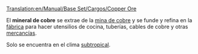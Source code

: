 [[Translation:en/Manual/Base Set/Cargos/Copper Ore]]

{{es/Carga| carga  = Mineral de cobre
| imagen = Copperoremine.png
| producida =[[es/Manual/Base Set/Industries/Mina de cobre|Mina de cobre]]
| aceptada  =[[es/Manual/Base Set/Industries/Fábrica|Fábrica]]
}}
El '''mineral de cobre''' se extrae de la [[es/Manual/Base Set/Industries/Mina de cobre|mina de cobre]] y se funde y refina en la [[es/Manual/Base Set/Industries/Fábrica|fábrica]] para hacer utensilios de cocina, tuberías, cables de cobre y otras [[es/Manual/Base Set/Cargos/Mercancías|mercancías]].

Solo se encuentra en el clima [[es/Manual/Clima|subtropical]].